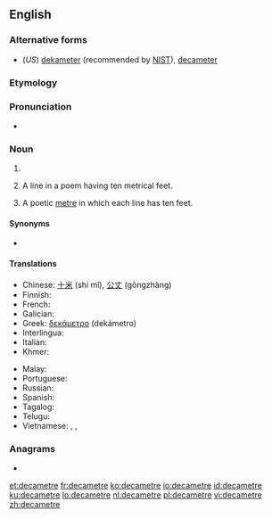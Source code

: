 ==English==

===Alternative forms===
* (''US'') [[dekameter]] (recommended by [[w:NIST|NIST]]), [[decameter]]

===Etymology===
{{affix|en|deca-|metre}}

===Pronunciation===
* {{a|UK}} {{IPA|/ˈdɛkəmiːtə(ɹ)/|lang=en}}

===Noun===
{{en-noun}}

# {{SI-unit|deca|metre|length|lang=en}}
# {{lb|en|prosody}} A line in a poem having ten metrical feet.
# {{lb|en|prosody}} A poetic [[metre]] in which each line has ten feet.

====Synonyms====
* {{l|en|dam}}

====Translations====
{{trans-top|the length of 10 metres}}
* Chinese: [[十米]] (shí mǐ), [[公丈]] (gōngzhàng)
* Finnish: {{t+|fi|dekametri}}
* French: {{t+|fr|décamètre|m}}
* Galician: {{t+|gl|decámetro}}
* Greek: [[δεκάμετρο]] {{g|n}} (dekámetro)
* Interlingua: {{t|ia|decametro}}
* Italian: {{t+|it|decametro|m}}
* Khmer: {{t|km|ដេកាម៉ែត្រ|tr=deekaa maet|sc=Khmr}}
{{trans-mid}}
* Malay: {{t|ms|dekameter}}
* Portuguese: {{t+|pt|decâmetro|m}}
* Russian: {{t+|ru|декаме́тр|m}}
* Spanish: {{t|es|decámetro|m}}
* Tagalog: {{t|tl|pulpanukat}}
* Telugu: {{t|te|డెకామీటరు}}
* Vietnamese: {{t|vi|đêcamet}}, {{t|vi|đê-ca-mét}}, {{t|vi|đề-ca-mét}}
{{trans-bottom}}

===Anagrams===
* {{l|en|decameter}}

[[et:decametre]]
[[fr:decametre]]
[[ko:decametre]]
[[io:decametre]]
[[id:decametre]]
[[ku:decametre]]
[[lo:decametre]]
[[nl:decametre]]
[[pl:decametre]]
[[vi:decametre]]
[[zh:decametre]]